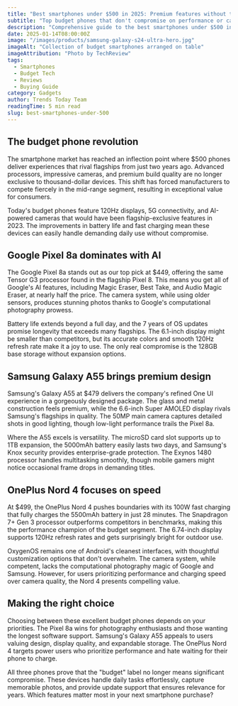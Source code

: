 ```yaml
---
title: "Best smartphones under $500 in 2025: Premium features without the price"
subtitle: "Top budget phones that don't compromise on performance or camera quality"
description: "Comprehensive guide to the best smartphones under $500 in 2025. Compare specs, cameras, and features of budget phones from Samsung, Google, OnePlus, and more."
date: 2025-01-14T08:00:00Z
image: "/images/products/samsung-galaxy-s24-ultra-hero.jpg"
imageAlt: "Collection of budget smartphones arranged on table"
imageAttribution: "Photo by TechReview"
tags:
  - Smartphones
  - Budget Tech
  - Reviews
  - Buying Guide
category: Gadgets
author: Trends Today Team
readingTime: 5 min read
slug: best-smartphones-under-500
---
```


## The budget phone revolution

The smartphone market has reached an inflection point where $500 phones deliver experiences that rival flagships from just two years ago. Advanced processors, impressive cameras, and premium build quality are no longer exclusive to thousand-dollar devices. This shift has forced manufacturers to compete fiercely in the mid-range segment, resulting in exceptional value for consumers.

Today's budget phones feature 120Hz displays, 5G connectivity, and AI-powered cameras that would have been flagship-exclusive features in 2023. The improvements in battery life and fast charging mean these devices can easily handle demanding daily use without compromise.

## Google Pixel 8a dominates with AI

The Google Pixel 8a stands out as our top pick at $449, offering the same Tensor G3 processor found in the flagship Pixel 8. This means you get all of Google's AI features, including Magic Eraser, Best Take, and Audio Magic Eraser, at nearly half the price. The camera system, while using older sensors, produces stunning photos thanks to Google's computational photography prowess.

Battery life extends beyond a full day, and the 7 years of OS updates promise longevity that exceeds many flagships. The 6.1-inch display might be smaller than competitors, but its accurate colors and smooth 120Hz refresh rate make it a joy to use. The only real compromise is the 128GB base storage without expansion options.

## Samsung Galaxy A55 brings premium design

Samsung's Galaxy A55 at $479 delivers the company's refined One UI experience in a gorgeously designed package. The glass and metal construction feels premium, while the 6.6-inch Super AMOLED display rivals Samsung's flagships in quality. The 50MP main camera captures detailed shots in good lighting, though low-light performance trails the Pixel 8a.

Where the A55 excels is versatility. The microSD card slot supports up to 1TB expansion, the 5000mAh battery easily lasts two days, and Samsung's Knox security provides enterprise-grade protection. The Exynos 1480 processor handles multitasking smoothly, though mobile gamers might notice occasional frame drops in demanding titles.

## OnePlus Nord 4 focuses on speed

At $499, the OnePlus Nord 4 pushes boundaries with its 100W fast charging that fully charges the 5500mAh battery in just 28 minutes. The Snapdragon 7+ Gen 3 processor outperforms competitors in benchmarks, making this the performance champion of the budget segment. The 6.74-inch display supports 120Hz refresh rates and gets surprisingly bright for outdoor use.

OxygenOS remains one of Android's cleanest interfaces, with thoughtful customization options that don't overwhelm. The camera system, while competent, lacks the computational photography magic of Google and Samsung. However, for users prioritizing performance and charging speed over camera quality, the Nord 4 presents compelling value.

## Making the right choice

Choosing between these excellent budget phones depends on your priorities. The Pixel 8a wins for photography enthusiasts and those wanting the longest software support. Samsung's Galaxy A55 appeals to users valuing design, display quality, and expandable storage. The OnePlus Nord 4 targets power users who prioritize performance and hate waiting for their phone to charge.

All three phones prove that the "budget" label no longer means significant compromise. These devices handle daily tasks effortlessly, capture memorable photos, and provide update support that ensures relevance for years. Which features matter most in your next smartphone purchase?